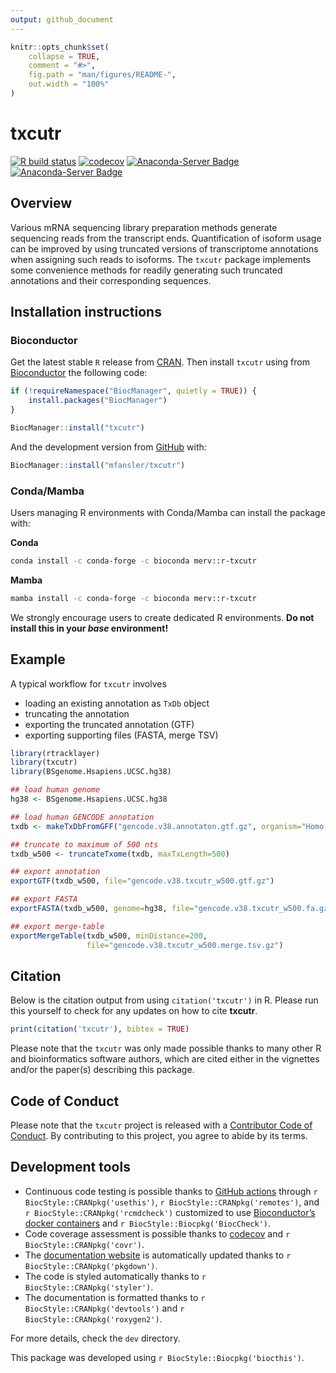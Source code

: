 ```yaml
---
output: github_document
---
```


<!-- README.md is generated from README.Rmd. Please edit that file -->

```r
knitr::opts_chunk$set(
    collapse = TRUE,
    comment = "#>",
    fig.path = "man/figures/README-",
    out.width = "100%"
)
```

# txcutr

<!-- badges: start -->
[![R build status](https://github.com/mfansler/txcutr/workflows/R-CMD-check-bioc/badge.svg)](https://github.com/mfansler/txcutr/actions)
[![codecov](https://codecov.io/gh/mfansler/txcutr/branch/bioc-check/graph/badge.svg?token=CGGZP68G67)](https://codecov.io/gh/mfansler/txcutr)
[![Anaconda-Server Badge](https://anaconda.org/merv/r-txcutr/badges/installer/conda.svg)](https://conda.anaconda.org/merv/r-txcutr)
[![Anaconda-Server Badge](https://anaconda.org/merv/r-txcutr/badges/version.svg)](https://anaconda.org/merv/r-txcutr)
<!-- badges: end -->

## Overview

Various mRNA sequencing library preparation methods generate sequencing reads 
from the transcript ends. Quantification of isoform usage can be improved by 
using truncated versions of transcriptome annotations when assigning such reads 
to isoforms. The `txcutr` package implements some convenience methods for 
readily generating such truncated annotations and their corresponding sequences.

## Installation instructions

### Bioconductor
Get the latest stable `R` release from [CRAN](http://cran.r-project.org/). Then install `txcutr` using from [Bioconductor](http://bioconductor.org/) the following code:

```r
if (!requireNamespace("BiocManager", quietly = TRUE)) {
    install.packages("BiocManager")
}

BiocManager::install("txcutr")
```

And the development version from [GitHub](https://github.com/mfansler/txcutr) with:

```r
BiocManager::install("mfansler/txcutr")
```

### Conda/Mamba

Users managing R environments with Conda/Mamba can install the package with:

**Conda**
```bash
conda install -c conda-forge -c bioconda merv::r-txcutr
```

**Mamba**
```bash
mamba install -c conda-forge -c bioconda merv::r-txcutr
```

We strongly encourage users to create dedicated R environments. **Do not 
install this in your *base* environment!**

## Example

A typical workflow for `txcutr` involves 

 - loading an existing annotation as `TxDb` object
 - truncating the annotation
 - exporting the truncated annotation (GTF)
 - exporting supporting files (FASTA, merge TSV)
 
```r
library(rtracklayer)
library(txcutr)
library(BSgenome.Hsapiens.UCSC.hg38)

## load human genome
hg38 <- BSgenome.Hsapiens.UCSC.hg38

## load human GENCODE annotation
txdb <- makeTxDbFromGFF("gencode.v38.annotaton.gtf.gz", organism="Homo sapiens")

## truncate to maximum of 500 nts
txdb_w500 <- truncateTxome(txdb, maxTxLength=500)

## export annotation
exportGTF(txdb_w500, file="gencode.v38.txcutr_w500.gtf.gz")

## export FASTA
exportFASTA(txdb_w500, genome=hg38, file="gencode.v38.txcutr_w500.fa.gz")

## export merge-table
exportMergeTable(txdb_w500, minDistance=200,
                 file="gencode.v38.txcutr_w500.merge.tsv.gz")
```

## Citation

Below is the citation output from using `citation('txcutr')` in R. Please
run this yourself to check for any updates on how to cite __txcutr__.

```r
print(citation('txcutr'), bibtex = TRUE)
```

Please note that the `txcutr` was only made possible thanks to many other R and bioinformatics software authors, which are cited either in the vignettes and/or the paper(s) describing this package.

## Code of Conduct

Please note that the `txcutr` project is released with a [Contributor Code of Conduct](http://bioconductor.org/about/code-of-conduct/). By contributing to this project, you agree to abide by its terms.

## Development tools

* Continuous code testing is possible thanks to [GitHub actions](https://www.tidyverse.org/blog/2020/04/usethis-1-6-0/)  through `r BiocStyle::CRANpkg('usethis')`, `r BiocStyle::CRANpkg('remotes')`, and `r BiocStyle::CRANpkg('rcmdcheck')` customized to use [Bioconductor's docker containers](https://www.bioconductor.org/help/docker/) and `r BiocStyle::Biocpkg('BiocCheck')`.
* Code coverage assessment is possible thanks to [codecov](https://codecov.io/gh) and `r BiocStyle::CRANpkg('covr')`.
* The [documentation website](http://mfansler.github.io/txcutr) is automatically updated thanks to `r BiocStyle::CRANpkg('pkgdown')`.
* The code is styled automatically thanks to `r BiocStyle::CRANpkg('styler')`.
* The documentation is formatted thanks to `r BiocStyle::CRANpkg('devtools')` and `r BiocStyle::CRANpkg('roxygen2')`.

For more details, check the `dev` directory.

This package was developed using `r BiocStyle::Biocpkg('biocthis')`.
